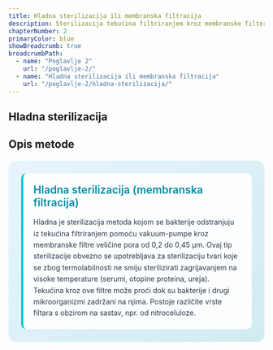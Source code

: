```yaml
---
title: Hladna sterilizacija ili membranska filtracija
description: Sterilizacija tekućina filtriranjem kroz membranske filtere
chapterNumber: 2
primaryColor: blue
showBreadcrumb: true
breadcrumbPath:
  - name: "Poglavlje 2"
    url: "/poglavlje-2/"
  - name: "Hladna sterilizacija ili membranska filtracija"
    url: "/poglavlje-2/hladna-sterilizacija/"
---
```


## Hladna sterilizacija 

## Opis metode 

<div style="background: linear-gradient(135deg, #e8f4fd 0%, #d1ecf1 100%); border-radius: 15px; padding: 25px; margin: 20px 0;">
  
  <div style="background: rgba(255,255,255,0.9); padding: 20px; border-radius: 10px; border-left: 4px solid #00bcd4;">
    <div style="display: flex; align-items: center; margin-bottom: 15px;">
      <h3 style="margin: 0; color: #008ba3; font-size: 1.3rem; font-weight: 600;">Hladna sterilizacija (membranska filtracija)</h3>
    </div>
    <p style="margin: 0; color: #2d3748; line-height: 1.6;">
      Hladna je sterilizacija metoda kojom se bakterije odstranjuju iz tekućina filtriranjem pomoću vakuum-pumpe kroz membranske filtre veličine pora od 0,2 do 0,45 μm. Ovaj tip sterilizacije obvezno se upotrebljava za sterilizaciju tvari koje se zbog termolabilnosti ne smiju sterilizirati zagrijavanjem na visoke temperature (serumi, otopine proteina, ureja). Tekućina kroz ove filtre može proći dok su bakterije i drugi mikroorganizmi zadržani na njima. Postoje različite vrste filtara s obzirom na sastav, npr. od nitroceluloze.
    </p>
  </div>

</div>

